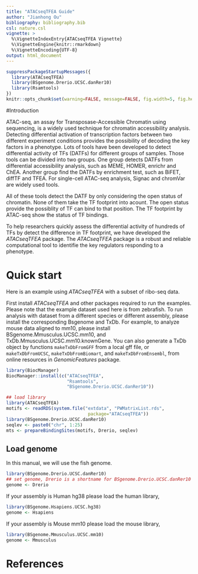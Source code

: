 ```yaml
---
title: "ATACseqTFEA Guide"
author: "Jianhong Ou"
bibliography: bibliography.bib
csl: nature.csl
vignette: >
  %\VignetteIndexEntry{ATACseqTFEA Vignette}
  %\VignetteEngine{knitr::rmarkdown}
  %\VignetteEncoding{UTF-8}
output: html_document
---
```


```r
suppressPackageStartupMessages({
  library(ATACseqTFEA)
  library(BSgenome.Drerio.UCSC.danRer10)
  library(Rsamtools)
})
knitr::opts_chunk$set(warning=FALSE, message=FALSE, fig.width=5, fig.height=3.5)
```

#Introduction

ATAC-seq, an assay for Transposase-Accessible Chromatin using sequencing, is a
widely used technique for chromatin accessibility analysis. 
Detecting differential activation of transcription factors between two 
different experiment conditions provides the possibility of decoding the 
key factors in a phenotype. Lots of tools have been developed to detect 
differential activity of TFs (DATFs) for different groups of samples. 
Those tools can be divided into two groups. One group detects DATFs from 
differential accessibility analysis, such as MEME, HOMER, enrichr and ChEA.
Another group find the DATFs by enrichment test, such as BiFET, diffTF and TFEA.
For single-cell ATAC-seq analysis, Signac and chromVar are widely used tools.

All of these tools detect the DATF by only considering the open status of 
chromatin. None of them take the TF footprint into acount. The open status 
provide the possiblity of TF can bind to that position. 
The TF footprint by ATAC-seq show the status of TF bindings. 

To help researchers quickly assess the differential activity of hundreds of TFs
by detect the difference in TF footprint, 
we have developed the _ATACseqTFEA_ package. 
The _ATACseqTFEA_ package is a robust and reliable computational tool to
identifie the key regulators responding to a phenotype. 


# Quick start

Here is an example using _ATACseqTFEA_ with a subset of ribo-seq data.

First install _ATACseqTFEA_ and other packages required to run 
the examples.
Please note that the example dataset used here is from zebrafish. 
To run analysis with dataset from a different species or different assembly, 
please install the corresponding Bsgenome and TxDb.
For example, to analyze mouse data aligned to mm10, 
please install BSgenome.Mmusculus.UCSC.mm10, 
and TxDb.Mmusculus.UCSC.mm10.knownGene. 
You can also generate a TxDb object by 
functions `makeTxDbFromGFF` from a local gff file,
or `makeTxDbFromUCSC`, `makeTxDbFromBiomart`, and `makeTxDbFromEnsembl`, 
from online resources in _GenomicFeatures_ package.

```r
library(BiocManager)
BiocManager::install(c("ATACseqTFEA", 
                       "Rsamtools",
                       "BSgenome.Drerio.UCSC.danRer10"))
```


```r
## load library
library(ATACseqTFEA)
motifs <- readRDS(system.file("extdata", "PWMatrixList.rds",
                               package="ATACseqTFEA"))
library(BSgenome.Drerio.UCSC.danRer10)
seqlev <- paste0("chr", 1:25)
mts <- prepareBindingSites(motifs, Drerio, seqlev)
```
## Load genome

In this manual, we will use the fish genome.

```r
library(BSgenome.Drerio.UCSC.danRer10)
## set genome, Drerio is a shortname for BSgenome.Drerio.UCSC.danRer10
genome <- Drerio
```

If your assembly is Human hg38 please load the human library,

```r
library(BSgenome.Hsapiens.UCSC.hg38)
genome <- Hsapiens
```

If your assembly is Mouse mm10 please load the mouse library,

```r
library(BSgenome.Mmusculus.UCSC.mm10)
genome <- Mmusculus
```

# References
